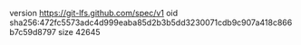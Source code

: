 version https://git-lfs.github.com/spec/v1
oid sha256:472fc5573adc4d999eaba85d2b3b5dd3230071cdb9c907a418c866b7c59d8797
size 42645
